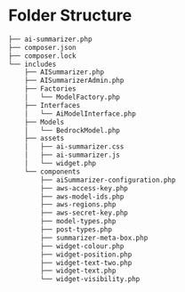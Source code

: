 # Folder Structure

```bash
├── ai-summarizer.php
├── composer.json
├── composer.lock
└── includes
    ├── AISummarizer.php
    ├── AISummarizerAdmin.php
    ├── Factories
    │   └── ModelFactory.php
    ├── Interfaces
    │   └── AiModelInterface.php
    ├── Models
    │   └── BedrockModel.php
    ├── assets
    │   ├── ai-summarizer.css
    │   ├── ai-summarizer.js
    │   └── widget.php
    └── components
        ├── aiSummarizer-configuration.php
        ├── aws-access-key.php
        ├── aws-model-ids.php
        ├── aws-regions.php
        ├── aws-secret-key.php
        ├── model-types.php
        ├── post-types.php
        ├── summarizer-meta-box.php
        ├── widget-colour.php
        ├── widget-position.php
        ├── widget-text-two.php
        ├── widget-text.php
        └── widget-visibility.php
```

